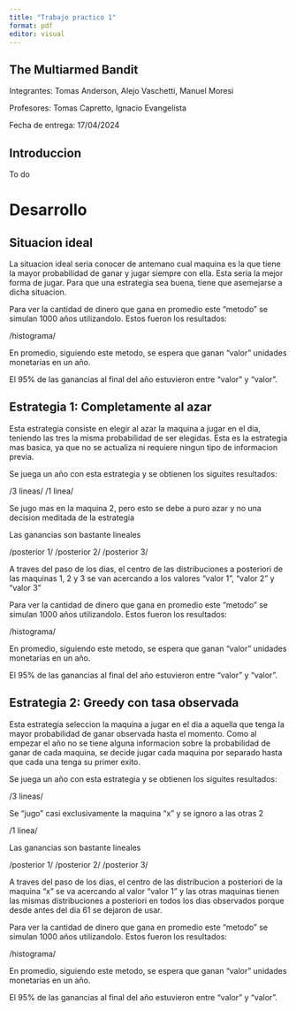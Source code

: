 ```yaml
---
title: "Trabajo practico 1"
format: pdf
editor: visual
---
```



## The Multiarmed Bandit

Integrantes: Tomas Anderson, Alejo Vaschetti, Manuel Moresi

Profesores: Tomas Capretto, Ignacio Evangelista

Fecha de entrega: 17/04/2024

## Introduccion

To do

# Desarrollo

## Situacion ideal

La situacion ideal seria conocer de antemano cual maquina es la que tiene la mayor probabilidad de ganar y jugar siempre con ella. Esta seria la mejor forma de jugar.
Para que una estrategia sea buena, tiene que asemejarse a dicha situacion. 


Para ver la cantidad de dinero que gana en promedio este "metodo" se simulan 1000 años utilizandolo. Estos fueron los resultados:


/histograma/


En promedio, siguiendo este metodo, se espera que ganan "valor" unidades monetarias en un año.

El 95% de las ganancias al final del año estuvieron entre "valor" y "valor". 


## Estrategia 1: Completamente al azar

Esta estrategia consiste en elegir al azar la maquina a jugar en el dia, teniendo las tres la misma probabilidad de ser elegidas. Esta es la estrategia mas basica, ya que no se actualiza ni requiere ningun tipo de informacion previa. 


Se juega un año con esta estrategia y se obtienen los siguites resultados:

/3 lineas/         /1 linea/

Se jugo mas en la maquina 2, pero esto se debe a puro azar y no una decision meditada de la estrategia

Las ganancias son bastante lineales


/posterior 1/           /posterior 2/                   /posterior 3/

A traves del paso de los dias, el centro de las distribuciones a posteriori de las maquinas 1, 2 y 3 se van acercando a los valores "valor 1", "valor 2" y "valor 3"



Para ver la cantidad de dinero que gana en promedio este "metodo" se simulan 1000 años utilizandolo. Estos fueron los resultados:

/histograma/


En promedio, siguiendo este metodo, se espera que ganan "valor" unidades monetarias en un año.

El 95% de las ganancias al final del año estuvieron entre "valor" y "valor". 

## Estrategia 2: Greedy con tasa observada

Esta estrategia seleccion la maquina a jugar en el dia a aquella que tenga la mayor probabilidad de ganar observada hasta el momento. Como al empezar el año no se tiene alguna informacion sobre la probabilidad de ganar de cada maquina, se decide jugar cada maquina por separado hasta que cada una tenga su primer exito.

Se juega un año con esta estrategia y se obtienen los siguites resultados:

/3 lineas/

Se "jugo" casi exclusivamente la maquina "x" y se ignoro a las otras 2

/1 linea/

Las ganancias son bastante lineales


/posterior 1/           /posterior 2/                   /posterior 3/

A traves del paso de los dias, el centro de las distribucion a posteriori de la maquina "x" se va acercando al valor "valor 1" y las otras maquinas tienen las mismas distribuciones a posteriori en todos los dias observados porque desde antes del dia 61 se dejaron de usar.



Para ver la cantidad de dinero que gana en promedio este "metodo" se simulan 1000 años utilizandolo. Estos fueron los resultados:

/histograma/


En promedio, siguiendo este metodo, se espera que ganan "valor" unidades monetarias en un año.

El 95% de las ganancias al final del año estuvieron entre "valor" y "valor". 







